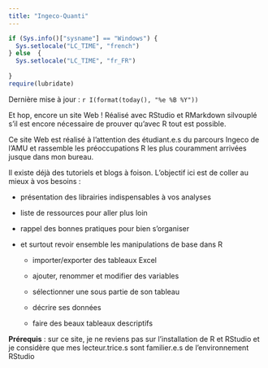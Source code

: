 ```yaml
---
title: "Ingeco-Quanti"
---
```


```r
if (Sys.info()["sysname"] == "Windows") {
  Sys.setlocale("LC_TIME", "french")
} else  {
  Sys.setlocale("LC_TIME", "fr_FR")
  
}
require(lubridate)
```

<div class="alert alert-info">
  <p>Dernière mise à jour : `r I(format(today(), "%e %B %Y"))`</p>
</div>

Et hop, encore un site Web ! Réalisé avec RStudio et RMarkdown silvouplé
s'il est encore nécessaire de prouver qu'avec R tout est possible.

Ce site Web est réalisé à l'attention des étudiant.e.s du parcours
Ingeco de l'AMU et rassemble les préoccupations R les plus couramment
arrivées jusque dans mon bureau.

Il existe déjà des tutoriels et blogs à foison. L'objectif ici est de
coller au mieux à vos besoins :

-   présentation des librairies indispensables à vos analyses

-   liste de ressources pour aller plus loin

-   rappel des bonnes pratiques pour bien s'organiser

-   et surtout revoir ensemble les manipulations de base dans R

    -   importer/exporter des tableaux Excel

    -   ajouter, renommer et modifier des variables

    -   sélectionner une sous partie de son tableau

    -   décrire ses données

    -   faire des beaux tableaux descriptifs

**Prérequis** : sur ce site, je ne reviens pas sur l'installation de R
et RStudio et je considère que mes lecteur.trice.s sont familier.e.s de
l'environnement RStudio
